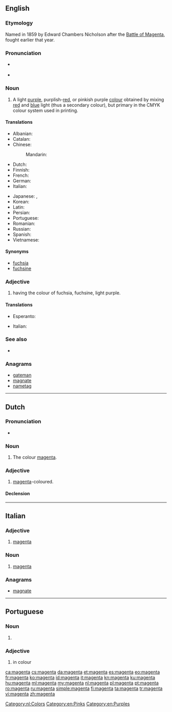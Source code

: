 {{also|Magenta}}
==English==
{{wikipedia}}

===Etymology===
Named in 1859 by Edward Chambers Nicholson after the [[w:Battle of Magenta|Battle of Magenta]], fought earlier that year.

===Pronunciation===
* {{a|GenAm}} {{IPA|/məˈdʒɛntə/|lang=en}}
* {{hyphenation|ma|gen|ta|lang=en}}

===Noun===
{{en-noun}}

# A light [[purple]], purplish-[[red]], or pinkish purple [[colour]] obtained by mixing [[red]] and [[blue]] light (thus a secondary colour), but primary in the CMYK colour system used in printing.
#: {{color panel|web magenta (additive magenta)|FF00FF}}
#: {{color panel|printer's magenta (subtractive magenta)|FF0090}}
#: {{color panel|Prismacolor magenta (original magenta)|CA1F7B}}

====Translations====
{{trans-top|colour}}
* Albanian: {{t|sq|ngjyrues i kuq}}
* Catalan: {{t+|ca|magenta}}
* Chinese:
*: Mandarin: {{t+|cmn|品红|tr=pǐn hóng|sc=Hani}}
* Dutch: {{t+|nl|magenta}}
* Finnish: {{t+|fi|magenta}}
* French: {{t+|fr|magenta}}
* German: {{t|de|Magenta}}
* Italian: {{t+|it|magenta}}
{{trans-mid}}
* Japanese: {{t|ja|マジェンタ|tr=majenta}}, {{t|ja|マゼンタ|tr=mazenta}}
* Korean: {{t|ko|자홍색|sc=Kore}}
* Latin: {{t|la|magentibus}}
* Persian: {{t|fa|سرخابی سیر|tr=sorkhabi sir}}
* Portuguese: {{t+|pt|magenta}}
* Romanian: {{t+|ro|mov}}
* Russian: {{t|ru|маджента}}
* Spanish: {{t+|es|magenta}}
* Vietnamese: {{t|vi|màu đỏ sậm}}
{{trans-bottom}}

====Synonyms====
* [[fuchsia]]
* [[fuchsine]]

===Adjective===
{{en-adj}}

# having the colour of fuchsia, fuchsine, light purple.

====Translations====
{{trans-top|colour}}
* Esperanto: {{t+|eo|malva}}
{{trans-mid}}
* Italian: {{t+|it|magenta}}
{{trans-bottom}}

===See also===
* {{list:reds/en}}

===Anagrams===
* [[gateman#English|gateman]]
* [[magnate#English|magnate]]
* [[nametag#English|nametag]]

----

==Dutch==

===Pronunciation===
* {{audio|Nl-magenta.ogg|Audio|lang=nl}}

===Noun===
{{nl-noun|n|-'s|-}}

# The colour [[#English|magenta]].

===Adjective===
{{nl-adj|inv}}

# [[#English|magenta]]-coloured.

====Declension====
{{nl-decl-adj|magenta|-}}

[[Category:nl:Colors]]
[[Category:en:Pinks]]
[[Category:en:Purples]]

----

==Italian==

===Adjective===
{{head|it|adjective|invariable}}

# [[#English|magenta]]

===Noun===
{{head|it|noun|g=m|invariable}}

# [[#English|magenta]]

===Anagrams===
* [[magnate#Italian|magnate]]

----

==Portuguese==

===Noun===
{{pt-noun|m|-}}

# {{l/en|magenta}} {{gloss|purplish-red colour}}

===Adjective===
{{pt-adj|pl=magenta}}

# {{l/en|magenta}} in colour

[[ca:magenta]]
[[cs:magenta]]
[[da:magenta]]
[[et:magenta]]
[[es:magenta]]
[[eo:magenta]]
[[fr:magenta]]
[[ko:magenta]]
[[id:magenta]]
[[it:magenta]]
[[kn:magenta]]
[[ku:magenta]]
[[hu:magenta]]
[[ml:magenta]]
[[my:magenta]]
[[nl:magenta]]
[[pl:magenta]]
[[pt:magenta]]
[[ro:magenta]]
[[ru:magenta]]
[[simple:magenta]]
[[fi:magenta]]
[[ta:magenta]]
[[tr:magenta]]
[[vi:magenta]]
[[zh:magenta]]